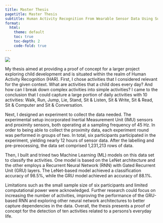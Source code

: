 ```yaml
---
title: Master Thesis
pagetitle: Master Thesis
subtitle: Human Activity Recognition From Wearable Sensor Data Using Supervised Machine Learning Algorithms 
format:
  html:
    theme: default
    toc: true
    toc-depth: 2
    code-fold: true
---
```


![](../../img/master.jpg){fig-align="center" class="thesis-page-image"}

My thesis aimed at providing a proof of concept for a larger project exploring child development and is situated within the realm of Human Activity Recognition (HAR). First, I chose activities that I considered relevant for the given context. What are activities that a child does every day? And how can I break down complex activities into simple activities? I came to the conclusion that I could capture a large portion of daily activities with 10 activities: Walk, Run, Jump, Lie, Stand, Sit & Listen, Sit & Write, Sit & Read, Sit & Computer and Sit & Conversation.

Next, I designed an experiment to collect the data needed. The experimental setup incorporated Inertial Measurement Unit (IMU) sensors and proximity sensors, both operating at a sampling frequency of 45 Hz. In order to being able to collect the proximity data, each experiment round was performed in groups of two. In total, six participants participated in the experiment, yielding nearly 12 hours of sensor data. After the labelling and pre-preocessing, the data set comprised 1,231,213 rows of data. 

Then, I built and trined two Machine Learning (ML) models on this data set to classify the activities. One model is based on the LeNet architecture and the other employs a Recurrent Neural Network (RNN) with Gated Recurrent Unit (GRU) layers. The LeNet-based model achieved a classification accuracy of 98.5%, while the GRU model achieved an accuracy of 88.1%. 

Limitations such as the small sample size of six participants and limited computational power were acknowledged. Further research could focus on increasing the number of activities, improving the performance of the GRU-based RNN and exploring other neural network architectures to better capture dependencies in the data. Overall, the thesis presents a proof of concept for the detection of ten activities related to a persons’s everyday life. 
